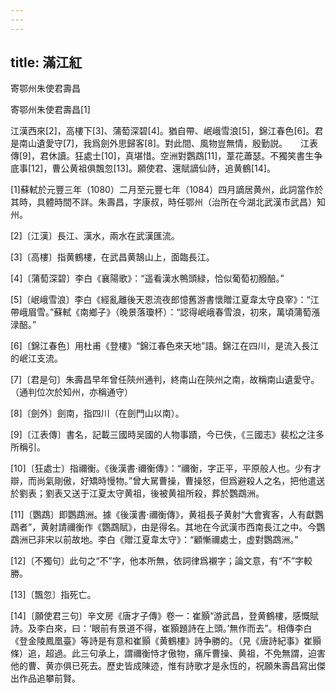 ```yaml
---
---
---
```

title: 滿江紅
---




寄鄂州朱使君壽昌

寄鄂州朱使君壽昌[1]





江漢西來[2]，高樓下[3]、蒲萄深碧[4]。猶自帶、岷峨雪浪[5]，錦江春色[6]。君是南山遺愛守[7]，我爲劍外思歸客[8]。對此間、風物豈無情，殷勤説。　　江表傳[9]，君休讀。狂處士[10]，真堪惜。空洲對鸚鵡[11]，葦花蕭瑟。不獨笑書生争底事[12]，曹公黄祖俱飄忽[13]。願使君、還賦謫仙詩，追黄鶴[14]。

[1]蘇軾於元豐三年（1080）二月至元豐七年（1084）四月謫居黄州，此詞當作於其時，具體時間不詳。朱壽昌，字康叔，時任鄂州（治所在今湖北武漢市武昌）知州。

[2]〔江漢〕長江、漢水，兩水在武漢匯流。

[3]〔高樓〕指黄鶴樓，在武昌黄鵠山上，面臨長江。

[4]〔蒲萄深碧〕李白《襄陽歌》：“遥看漢水鴨頭緑，恰似葡萄初醱醅。”

[5]〔岷峨雪浪〕李白《經亂離後天恩流夜郎憶舊游書懷贈江夏韋太守良宰》：“江帶峨眉雪。”蘇軾《南鄉子》（晚景落瓊杯）：“認得岷峨春雪浪，初來，萬頃蒲萄漲渌醅。”

[6]〔錦江春色〕用杜甫《登樓》“錦江春色來天地”語。錦江在四川，是流入長江的岷江支流。

[7]〔君是句〕朱壽昌早年曾任陝州通判，終南山在陝州之南，故稱南山遺愛守。（通判位次於知州，亦稱通守）

[8]〔劍外〕劍南，指四川（在劍門山以南）。

[9]〔江表傳〕書名，記載三國時吴國的人物事蹟，今已佚，《三國志》裴松之注多所稱引。

[10]〔狂處士〕指禰衡。《後漢書·禰衡傳》：“禰衡，字正平，平原般人也。少有才辯，而尚氣剛傲，好矯時慢物。”曾大駡曹操，曹操怒，但爲避殺人之名，把他遣送於劉表；劉表又送于江夏太守黄祖，後被黄祖所殺，葬於鸚鵡洲。

[11]〔鸚鵡〕即鸚鵡洲。據《後漢書·禰衡傳》，黄祖長子黄射“大會賓客，人有獻鸚鵡者”，黄射請禰衡作《鸚鵡賦》，由是得名。其地在今武漢市西南長江之中。今鸚鵡洲已非宋以前故地。李白《贈江夏韋太守》：“顧慚禰處士，虚對鸚鵡洲。”

[12]〔不獨句〕此句之“不”字，他本所無，依詞律爲襯字；論文意，有“不”字較勝。

[13]〔飄忽〕指死亡。

[14]〔願使君三句〕辛文房《唐才子傳》卷一：崔顥“游武昌，登黄鶴樓，感慨賦詩。及李白來，曰：‘眼前有景道不得，崔顥題詩在上頭。’無作而去”。相傳李白《登金陵鳳凰臺》等詩是有意和崔顥《黄鶴樓》詩争勝的。（見《唐詩紀事》崔顥條）追，超過。此三句承上，謂禰衡恃才傲物，痛斥曹操、黄祖，不免無謂，迫害他的曹、黄亦俱已死去。歷史皆成陳迹，惟有詩歌才是永恆的，祝願朱壽昌寫出傑出作品追攀前賢。